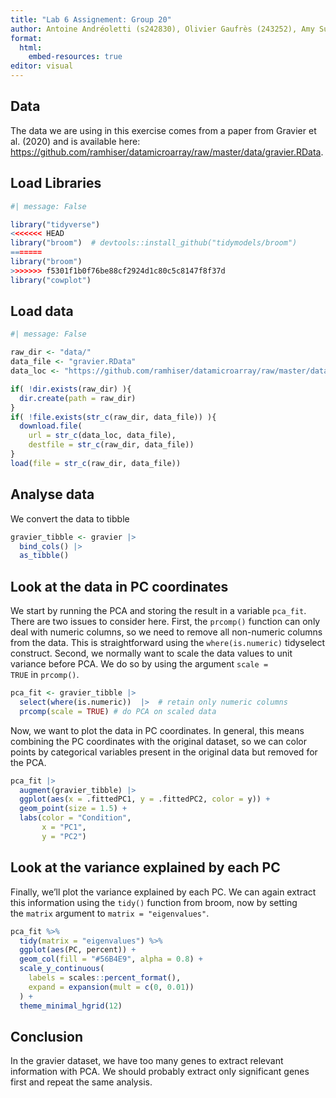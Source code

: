 ```yaml
---
title: "Lab 6 Assignement: Group 20"
author: Antoine Andréoletti (s242830), Olivier Gaufrès (243252), Amy Surry (201902), Lea Skytthe (s203531), Trine Søgaard (s204655)
format:
  html:
    embed-resources: true
editor: visual
---
```


## Data

The data we are using in this exercise comes from a paper from Gravier et al. (2020) and is available here: <https://github.com/ramhiser/datamicroarray/raw/master/data/gravier.RData>.

## Load Libraries

```r
#| message: False

library("tidyverse")
<<<<<<< HEAD
library("broom")  # devtools::install_github("tidymodels/broom")
=======
library("broom")
>>>>>>> f5301f1b0f76be88cf2924d1c80c5c8147f8f37d
library("cowplot")
```

## Load data

```r
#| message: False

raw_dir <- "data/"
data_file <- "gravier.RData"
data_loc <- "https://github.com/ramhiser/datamicroarray/raw/master/data/"

if( !dir.exists(raw_dir) ){
  dir.create(path = raw_dir)
}
if( !file.exists(str_c(raw_dir, data_file)) ){
  download.file(
    url = str_c(data_loc, data_file),
    destfile = str_c(raw_dir, data_file))
}
load(file = str_c(raw_dir, data_file))
```

## Analyse data

We convert the data to tibble

```r
gravier_tibble <- gravier |>
  bind_cols() |> 
  as_tibble()
```

## Look at the data in PC coordinates

We start by running the PCA and storing the result in a variable `pca_fit`. There are two issues to consider here. First, the `prcomp()` function can only deal with numeric columns, so we need to remove all non-numeric columns from the data. This is straightforward using the `where(is.numeric)` tidyselect construct. Second, we normally want to scale the data values to unit variance before PCA. We do so by using the argument `scale = TRUE` in `prcomp()`.

```r
pca_fit <- gravier_tibble |> 
  select(where(is.numeric))  |>  # retain only numeric columns
  prcomp(scale = TRUE) # do PCA on scaled data
```

Now, we want to plot the data in PC coordinates. In general, this means combining the PC coordinates with the original dataset, so we can color points by categorical variables present in the original data but removed for the PCA.

```r
pca_fit |> 
  augment(gravier_tibble) |> 
  ggplot(aes(x = .fittedPC1, y = .fittedPC2, color = y)) + 
  geom_point(size = 1.5) +
  labs(color = "Condition",
       x = "PC1",
       y = "PC2")
```

## Look at the variance explained by each PC

Finally, we’ll plot the variance explained by each PC. We can again extract this information using the `tidy()` function from broom, now by setting the `matrix` argument to `matrix = "eigenvalues"`.

```r
pca_fit %>%
  tidy(matrix = "eigenvalues") %>%
  ggplot(aes(PC, percent)) +
  geom_col(fill = "#56B4E9", alpha = 0.8) +
  scale_y_continuous(
    labels = scales::percent_format(),
    expand = expansion(mult = c(0, 0.01))
  ) +
  theme_minimal_hgrid(12)
```

## Conclusion

In the gravier dataset, we have too many genes to extract relevant information with PCA. We should probably extract only significant genes first and repeat the same analysis.
